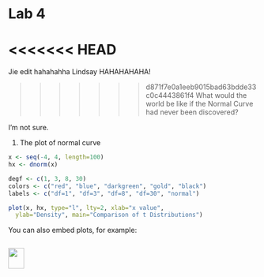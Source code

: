 Lab 4
========================================================

<<<<<<< HEAD
=======

Jie edit hahahahha
Lindsay HAHAHAHAHA!

>>>>>>> d871f7e0a1eeb9015bad63bdde33c0c4443861f4
What would the world be like if the Normal Curve <br> 
had never been discovered?

I'm not sure.

1. The plot of normal curve
```r
x <- seq(-4, 4, length=100)
hx <- dnorm(x)

degf <- c(1, 3, 8, 30)
colors <- c("red", "blue", "darkgreen", "gold", "black")
labels <- c("df=1", "df=3", "df=8", "df=30", "normal")

plot(x, hx, type="l", lty=2, xlab="x value",
  ylab="Density", main="Comparison of t Distributions")
```

You can also embed plots, for example:

```r

```

<img src="http://upload.wikimedia.org/wikipedia/commons/d/d3/Nelumno_nucifera_open_flower_-_botanic_garden_adelaide2.jpg" height="42" width="32">
